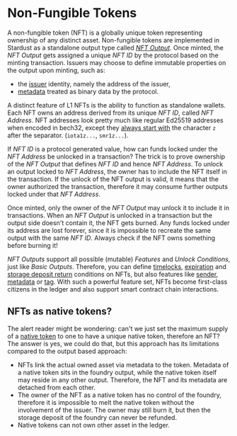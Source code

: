 # Non-Fungible Tokens

A non-fungible token (NFT) is a globally unique token representing ownership of any distinct asset.
Non-fungible tokens are implemented in Stardust as a standalone output type called [_NFT Output_](https://github.com/lzpap/tips/blob/master/tips/TIP-0018/tip-0018.md#nft-output).
Once minted, the _NFT Output_ gets assigned a unique _NFT ID_ by the protocol based on the minting transaction. Issuers may
choose to define immutable properties on the output upon minting, such as:
 - the [issuer](https://github.com/lzpap/tips/blob/master/tips/TIP-0018/tip-0018.md#issuer-feature) identity, namely the address of the issuer,
 - [metadata](https://github.com/lzpap/tips/blob/master/tips/TIP-0018/tip-0018.md#metadata-feature) treated as binary data by the protocol.

A distinct feature of L1 NFTs is the ability to function as standalone wallets. Each NFT owns an address derived from its
unique _NFT ID_, called _NFT Address_. NFT addresses look pretty much like regular Ed25519 addresses when encoded in bech32,
except they [always start with](https://github.com/lzpap/tips/blob/master/tips/TIP-0018/tip-0018.md#address-unlock-condition)
the character `z` after the separator. (`iota1z...`, `smr1z...`).

If _NFT ID_ is a protocol generated value, how can funds locked under the _NFT Address_ be unlocked in a transaction?
The trick is to prove ownership of the _NFT Output_ that defines _NFT ID_ and hence _NFT Address_. To unlock an output
locked to _NFT Address_, the owner has to include the NFT itself in the transaction. If the unlock of the NFT output is valid,
it means that the owner authorized the transaction, therefore it may consume further outputs locked under that _NFT Address_.

Once minted, only the owner of the _NFT Output_ may unlock it to include it in transactions. When an _NFT Output_ is unlocked
in a transaction but the output side doesn't contain it, the NFT gets burned. Any funds locked under its address are lost
forever, since it is impossible to recreate the same output with the same _NFT ID_. Always check if the NFT owns something before burning it!

_NFT Outputs_ support all possible (mutable) _Features_ and _Unlock Conditions_, just like _Basic Outputs_. Therefore,
you can define [timelocks](https://github.com/lzpap/tips/blob/master/tips/TIP-0018/tip-0018.md#timelock-unlock-condition),
[expiration](https://github.com/lzpap/tips/blob/master/tips/TIP-0018/tip-0018.md#expiration-unlock-condition)
and [storage deposit return](https://github.com/lzpap/tips/blob/master/tips/TIP-0018/tip-0018.md#storage-deposit-return-unlock-condition)
conditions on NFTs, but also features like [sender](https://github.com/lzpap/tips/blob/master/tips/TIP-0018/tip-0018.md#sender-feature),
[metadata](https://github.com/lzpap/tips/blob/master/tips/TIP-0018/tip-0018.md#metadata-feature) or [tag](https://github.com/lzpap/tips/blob/master/tips/TIP-0018/tip-0018.md#tag-feature). With such a powerful feature set, NFTs become first-class citizens in the ledger and also support
smart contract chain interactions.

## NFTs as native tokens?

The alert reader might be wondering: can't we just set the maximum supply of a [native token](../native-token/introduction.mdx) to one to have a unique native token, therefore an NFT?
The answer is yes, we could do that, but this approach has its limitations compared to the output based approach:
 - NFTs link the actual owned asset via metadata to the token. Metadata of a native token sits in the foundry output,
while the native token itself may reside in any other output. Therefore, the NFT and its metadata are detached from each other.
 - The owner of the NFT as a native token has no control of the foundry, therefore it is impossible to melt the native token
without the involvement of the issuer. The owner may still burn it, but then the storage deposit of the foundry can never be refunded.
 - Native tokens can not own other asset in the ledger.
